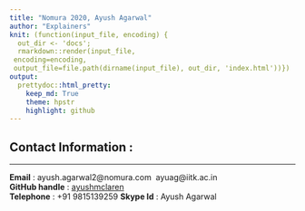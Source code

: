```yaml
---
title: "Nomura 2020, Ayush Agarwal" 
author: "Explainers"
knit: (function(input_file, encoding) {
  out_dir <- 'docs';
  rmarkdown::render(input_file,
 encoding=encoding,
 output_file=file.path(dirname(input_file), out_dir, 'index.html'))})
output:
  prettydoc::html_pretty:
    keep_md: True
    theme: hpstr
    highlight: github
---
```



## Contact Information :
***
**Email**          : ayush.agarwal2@nomura.com \ ayuag@iitk.ac.in  
**GitHub handle**  : [ayushmclaren](http://github.com/ayushmclaren)  
**Telephone**      : +91 9815139259
**Skype Id**       : Ayush Agarwal


